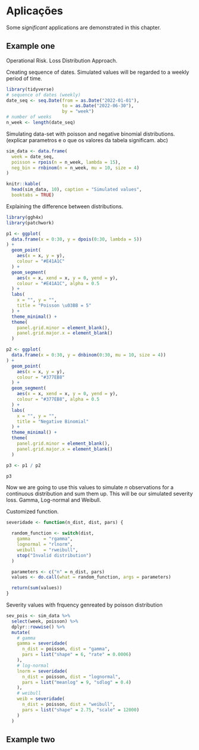 # Aplicações

Some _significant_ applications are demonstrated in this chapter.

## Example one

Operational Risk. Loss Distribution Approach.

Creating sequence of dates. Simulated values will be regarded to a weekly period of time.

```r
library(tidyverse)
# sequence of dates (weekly)
date_seq <- seq.Date(from = as.Date("2022-01-01"),
                     to = as.Date("2022-06-30"),
                     by = "week")
# number of weeks
n_week <- length(date_seq)
```

Simulating data-set with poisson and negative binomial distributions.
(explicar parametros e o que os valores da tabela significam. abc)
```r
sim_data <- data.frame(
  week = date_seq,
  poisson = rpois(n = n_week, lambda = 15),
  neg_bin = rnbinom(n = n_week, mu = 10, size = 4)
)

knitr::kable(
  head(sim_data, 10), caption = "Simulated values",
  booktabs = TRUE)
```

Explaining the difference between distributions.

```r
library(ggh4x)
library(patchwork)

p1 <- ggplot(
  data.frame(x = 0:30, y = dpois(0:30, lambda = 5))
) +
  geom_point(
    aes(x = x, y = y),
    colour = "#E41A1C"
  ) +
  geom_segment(
    aes(x = x, xend = x, y = 0, yend = y),
    colour = "#E41A1C", alpha = 0.5
  ) +
  labs(
    x = "", y = "",
    title = "Poisson \u03BB = 5"
  ) +
  theme_minimal() +
  theme(
    panel.grid.minor = element_blank(),
    panel.grid.major.x = element_blank()
  )

p2 <- ggplot(
  data.frame(x = 0:30, y = dnbinom(0:30, mu = 10, size = 4))
) +
  geom_point(
    aes(x = x, y = y),
    colour = "#377EB8"
  ) +
  geom_segment(
    aes(x = x, xend = x, y = 0, yend = y),
    colour = "#377EB8", alpha = 0.5
  ) +
  labs(
    x = "", y = "",
    title = "Negative Binomial"
  ) +
  theme_minimal() +
  theme(
    panel.grid.minor = element_blank(),
    panel.grid.major.x = element_blank()
  )

p3 <- p1 / p2

p3
```
Now we are going to use this values to simulate $n$ observations for a continuous distribution and sum them up.
This will be our simulated severity loss.
Gamma, Log-normal and Weibull.

Customized function.


```r
severidade <- function(n_dist, dist, pars) {

  random_function <- switch(dist,
    gamma     = "rgamma",
    lognormal = "rlnorm",
    weibull   = "rweibull",
    stop("Invalid distribution")
  )

  parameters <- c("n" = n_dist, pars)
  values <- do.call(what = random_function, args = parameters)

  return(sum(values))
}
```

Severity values with frquency genreated by poisson distribution
```r

sev_pois <- sim_data %>%
  select(week, poisson) %>%
  dplyr::rowwise() %>%
  mutate(
    # gamma
    gamma = severidade(
      n_dist = poisson, dist = "gamma",
      pars = list("shape" = 6, "rate" = 0.0006)
    ),
    # log-normal
    lnorm = severidade(
      n_dist = poisson, dist = "lognormal",
      pars = list("meanlog" = 9, "sdlog" = 0.4)
    ),
    # weibull
    weib = severidade(
      n_dist = poisson, dist = "weibull",
      pars = list("shape" = 2.75, "scale" = 12000)
    )
  )
```

## Example two
